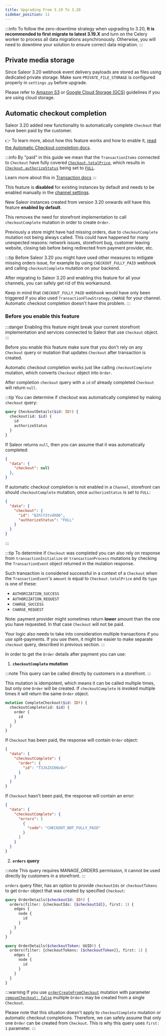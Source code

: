 ```yaml
---
title: Upgrading From 3.19 To 3.20
sidebar_position: 11
---
```


:::info
To follow the zero-downtime strategy when upgrading to 3.20, **It is recommended to first migrate to latest 3.19.X** and turn on the Celery worker to process all data migrations asynchronously.
Otherwise, you will need to downtime your solution to ensure correct data migration.
:::

## Private media storage

Since Saleor 3.20 webhook event delivery payloads are stored as files using dedicated private storage.
Make sure `PRIVATE_FILE_STORAGE` is configured properly in `settings.py` before upgrade. 

Please refer to [Amazon S3](../setup/media-s3) or [Google Cloud Storage (GCS)](../setup/media-gcs) guidelines if you are using cloud storage.

## Automatic checkout completion

Saleor 3.20 added new functionality to automatically complete `Checkout` that have been paid by the customer.

👉 To learn more, about how this feature works and how to enable it, [read the Automatic Checkout completion docs](/developer/payments/transactions.mdx#automatic-checkout-completion).

:::info
By "paid" in this guide we mean that the `TransactionItems` connected to `Checkout` have fully covered [`Checkout.totalPrice`](/api-reference/checkout/objects/checkout.mdx#checkouttotalpricetaxedmoney---), which results in [`Checkout.authorizeStatus`](/api-reference/checkout/objects/checkout.mdx#checkoutauthorizestatuscheckoutauthorizestatusenum---) being set to [`FULL`](/api-reference/checkout/enums/checkout-authorize-status-enum.mdx).

Learn more about this in [Transaction docs](/developer/payments/transactions.mdx#automatic-checkout-completion)
:::

This feature is **disabled** for existing instances by default and needs to be enabled manually in the [channel settings](/developer/channels/configuration.mdx#settings).

New Saleor instances created from version 3.20 onwards will have this feature **enabled by default**.

This removes the need for storefront implementation to call `checkoutComplete` mutation in order to create `Order`.

Previously a store might have had missing orders, due to `checkoutComplete` mutation not being always called. This could have happened for many unexpected reasons: network issues, storefront bug, customer leaving website, closing tab before being redirected from payment provider, etc.

:::tip
Before Saleor 3.20 you might have used other measures to mitigate missing orders issue, for example by using `CHECKOUT_FULLY_PAID` webhook and calling `checkoutComplete` mutation on your backend.

After migrating to Saleor 3.20 and enabling this feature for all your channels, you can safely get rid of this workaround.

Keep in mind that `CHECKOUT_FULLY_PAID` webhook would have only been triggered if you also used `TransactionFlowStrategy.CHARGE` for your channel. Automatic checkout completion doesn't have this problem.
:::


### Before you enable this feature


:::danger
Enabling this feature might break your current storefront implementation and services connected to Saleor that use `Checkout` object.
:::

Before you enable this feature make sure that you don't rely on any `Checkout` query or mutation that updates `Checkout` after transaction is created.

Automatic checkout completion works just like calling `checkoutComplete` mutation, which converts `Checkout` object into `Order`.

After completion `checkout` query with a `id` of already completed `Checkout` will return `null`.

:::tip
You can determine if checkout was automatically completed by making `checkout` query: 

```graphql
query CheckoutDetails($id: ID!) {
  checkout(id: $id) {
    id
    authorizeStatus
  }
}
```

If Saleor returns `null`, then you can assume that it was automatically completed:

```json
{
  "data": {
    "checkout": null
  },
}

```

If automatic checkout completion is not enabled in a `Channel`, storefront can should `checkoutComplete` mutation, once `authorizeStatus` is set to `FULL`:

```json
{
  "data": {
    "checkout": {
      "id": "Q2hlY2tvdXQ6",
      "authorizeStatus": "FULL"
    }
  }
}
```
:::

:::tip
To determine if `Checkout` was completed you can also rely on response from `transactionInitialize` or `transactionProcess` mutations by checking the `TransactionEvent` object returned in the mutation response.

Such transaction is considered successful in a context of a `Checkout` when the `TransactionEvent`'s `amount` is equal to `Checkout.totalPrice` and its `type` is one of these:

- `AUTHORIZATION_SUCCESS`
- `AUTHORIZATION_REQUEST`
- `CHARGE_SUCCESS`
- `CHARGE_REQUEST`

Note: payment provider might sometimes return **lower** amount than the one you have requested. In that case `Checkout` will not be paid.

Your logic also needs to take into consideration multiple transactions if you use split-payments. If you use them, it might be easier to make separate `checkout` query, described in previous section.
:::


In order to get the `Order` details after payment you can use:

1. **`checkoutComplete` mutation**

:::note
This query can be called directly by customers in a storefront.
:::

This mutation is idempotent, which means it can be called multiple times, but only one `Order` will be created. If `checkoutComplete` is invoked multiple times it will return the same `Order` object.

```graphql
mutation CompleteCheckout($id: ID!) {
  checkoutComplete(id: $id) {
    order {
      id
    }
  }
}
```

If `Checkout` has been paid, the response will contain `Order` object:
```json
{
  "data": {
    "checkoutComplete": {
      "order": {
        "id": "T3JkZXI6NzQ="
      }
    }
  }
}
```

If `Checkout` hasn't been paid, the response will contain an error:
```json
{
  "data": {
    "checkoutComplete": {
      "errors": [
        {
          "code": "CHECKOUT_NOT_FULLY_PAID"
        }
      ]
    }
  }
}
```

2. **`orders` query**

:::note
This query requires <span class="badge badge--danger">MANAGE_ORDERS</span> permission, it cannot be used directly by customers in a storefront.
:::

`orders` query filter, has an option to provide `checkoutIds` or `checkoutTokens` to get `Order` object that was created by specified `Checkout`:

```graphql
query OrderDetails($checkoutId: ID!) {
  orders(filter: {checkoutIds: [$checkoutId]}, first: 1) {
    edges {
      node {
        id
      }
    }
  }
}
```

```graphql
query OrderDetails($checkoutToken: UUID!) {
  orders(filter: {checkoutTokens: [$checkoutToken]}, first: 1) {
    edges {
      node {
        id
      }
    }
  }
}
```

:::warning
If you use [`orderCreateFromCheckout`](/api-reference/orders/mutations/order-create-from-checkout.mdx) mutation with parameter [`removeCheckout: false`](/api-reference/orders/mutations/order-create-from-checkout.mdx#ordercreatefromcheckoutremovecheckoutboolean--) multiple `Orders` may be created from a single `Checkout`.

Please note that this situation doesn't apply to `checkoutComplete` mutation or automatic checkout completions. Therefore, we can safely assume that only one `Order` can be created from `Checkout`. This is why this query uses `first: 1` parameter.
:::
